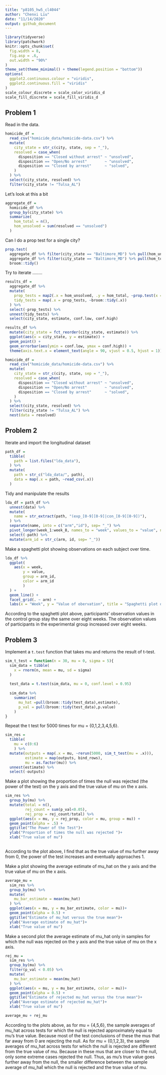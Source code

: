 ```yaml
---
title: "p8105_hw5_cl4044"
author: "Chenxi Liu"
date: "11/14/2020"
output: github_document
---
```


```r
library(tidyverse)
library(patchwork)
knitr::opts_chunk$set(
  fig.width = 8,
  fig.asp = .6,
  out.width = "90%"
)
theme_set(theme_minimal() + theme(legend.position = "bottom"))
options(
  ggplot2.continuous.colour = "viridis",
  ggplot2.continuous.fill = "viridis"
)
scale_colour_discrete = scale_color_viridis_d
scale_fill_discrete = scale_fill_viridis_d
```


## Problem 1

Read in the data.

```r
homicide_df = 
  read_csv("homicide_data/homicide-data.csv") %>% 
  mutate(
    city_state = str_c(city, state, sep = "_"),
    resolved = case_when(
      disposition == "Closed without arrest" ~ "unsolved",
      disposition == "Open/No arrest"        ~ "unsolved",
      disposition == "Closed by arrest"      ~ "solved",
    )
  ) %>% 
  select(city_state, resolved) %>% 
  filter(city_state != "Tulsa_AL")
```


Let's look at this a bit

```r
aggregate_df = 
  homicide_df %>% 
  group_by(city_state) %>% 
  summarize(
    hom_total = n(),
    hom_unsolved = sum(resolved == "unsolved")
  )
```

Can I do a prop test for a single city?

```r
prop.test(
  aggregate_df %>% filter(city_state == "Baltimore_MD") %>% pull(hom_unsolved), 
  aggregate_df %>% filter(city_state == "Baltimore_MD") %>% pull(hom_total)) %>% 
  broom::tidy()
```

Try to iterate ........

```r
results_df = 
  aggregate_df %>% 
  mutate(
    prop_tests = map2(.x = hom_unsolved, .y = hom_total, ~prop.test(x = .x, n = .y)),
    tidy_tests = map(.x = prop_tests, ~broom::tidy(.x))
  ) %>% 
  select(-prop_tests) %>% 
  unnest(tidy_tests) %>% 
  select(city_state, estimate, conf.low, conf.high)
```



```r
results_df %>% 
  mutate(city_state = fct_reorder(city_state, estimate)) %>% 
  ggplot(aes(x = city_state, y = estimate)) +
  geom_point() + 
  geom_errorbar(aes(ymin = conf.low, ymax = conf.high)) + 
  theme(axis.text.x = element_text(angle = 90, vjust = 0.5, hjust = 1))
```



```r
homicide_df = 
  read_csv("homicide_data/homicide-data.csv") %>% 
  mutate(
    city_state = str_c(city, state, sep = "_"),
    resolved = case_when(
      disposition == "Closed without arrest" ~ "unsolved",
      disposition == "Open/No arrest"        ~ "unsolved",
      disposition == "Closed by arrest"      ~ "solved",
    )
  ) %>% 
  select(city_state, resolved) %>% 
  filter(city_state != "Tulsa_AL") %>% 
  nest(data = resolved)
```





## Problem 2

Iterate and import the longitudinal dataset
```r
path_df = 
  tibble(
    path = list.files("lda_data"),
  ) %>% 
  mutate(
    path = str_c("lda_data/", path),
    data = map(.x = path, ~read_csv(.x))
  )
```

Tidy and manipulate the results
```r
lda_df = path_df %>%
  unnest(data) %>%
  mutate(
    name = str_extract(path, "(exp_[0-9][0-9]|con_[0-9][0-9])"),
  ) %>%
  separate(name, into = c("arm","id"), sep= "_") %>%
  pivot_longer(week_1:week_8, names_to = "week", values_to = "value", names_prefix = "week_") %>%
  select(-path) %>%
  mutate(arm_id = str_c(arm, id, sep= "_"))
```

Make a spaghetti plot showing observations on each subject over time.

```r
lda_df %>%
  ggplot(
    aes(x = week,
        y = value,
        group = arm_id,
        color = arm_id
        )
  ) +
  geom_line() +
  facet_grid(. ~ arm) +
  labs(x = "Week", y = "Value of obervation", title = "Spaghetti plot of observations on each subject over time")

```

According to the spaghetti plot above, participants' observation values in the control group stay the same over eight weeks. The observation values of participants in the experimental group increased over eight weeks. 

## Problem 3

Implement a ``t.test`` function that takes mu and returns the result of t-test.

```r
sim_t_test = function(n = 30, mu = 0, sigma = 5){
  sim_data = tibble(
    x = rnorm(n, mean = mu, sd = sigma)
  ) 
    
  test_data = t.test(sim_data, mu = 0, conf.level = 0.95)
  
  sim_data %>% 
    summarize(
      mu_hat =pull(broom::tidy(test_data),estimate),
      p_val = pull(broom::tidy(test_data),p.value)
    )
}
```

Repeat the t test for 5000 times for mu = {0,1,2,3,4,5,6}. 

```r
sim_res = 
  tibble(
    mu = c(0:6)
    ) %>%
  mutate(outputs = map(.x = mu, ~rerun(5000, sim_t_test(mu = .x))),
         estimate = map(outputs, bind_rows),
         mu = as.factor(mu)) %>%
  unnest(estimate) %>%
  select(-outputs)
```

Make a plot showing the proportion of times the null was rejected (the power of the test) on the y axis and the true value of mu on the x axis. 
```r
sim_res %>%
  group_by(mu) %>%
  mutate(total = n(),
         rej_count = sum(p_val<0.05),
         rej_prop = rej_count/total) %>%
  ggplot(aes(x = mu, y = rej_prop, color = mu, group = mu)) +
  geom_point(alpha = .5) +
  ggtitle("The Power of the Test")+
  ylab("Proportion of times the null was rejected ")+
  xlab("True value of mu")
  
```

According to the plot above, I find that as the true value of mu further away from 0, the power of the test increases and eventually approaches 1. 

Make a plot showing the average estimate of mu_hat on the y axis and the true value of mu on the x axis.
```r
average_mu =
  sim_res %>%
  group_by(mu) %>%
  mutate(
    mu_bar_estimate = mean(mu_hat)
  ) %>%
  ggplot(aes(x = mu, y = mu_bar_estimate, color = mu))+
  geom_point(alpha = 0.5) +
  ggtitle("Estimate of mu_hat versus the true mean")+
  ylab("Average estimate of mu_hat")+
  xlab("True value of mu")
```

Make a second plot the average estimate of mu_hat only in samples for which the null was rejected on the y axis and the true value of mu on the x axis. 
```r
rej_mu = 
  sim_res %>%
  group_by(mu) %>%
  filter(p_val < 0.05) %>%
  mutate(
    mu_bar_estimate = mean(mu_hat)
  ) %>%
  ggplot(aes(x = mu, y = mu_bar_estimate, color = mu))+
  geom_point(alpha = 0.5) + 
  ggtitle("Estimate of rejected mu_hat versus the true mean")+
  ylab("Average estimate of rejected mu_hat")+
  xlab("True value of mu")
```

```r
average_mu + rej_mu
```

According to the plots above, as for mu = {4,5,6}, the sample averages of mu_hat  across tests for which the null is rejected approximately equal to mu's true value. Because most of the test conclusions of these the mus that far away from 0 are rejecting the null. As for mu = {0,1,2,3},  the sample averages of mu_hat  across tests for which the null is rejected are different from the true value of mu. Because in these mus that are closer to the null, only some extreme cases rejected the null. Thus, as mu's true value goes further away from the null, the smaller difference between the sample average of mu_hat̂ which the null is rejected and the true value of mu.
